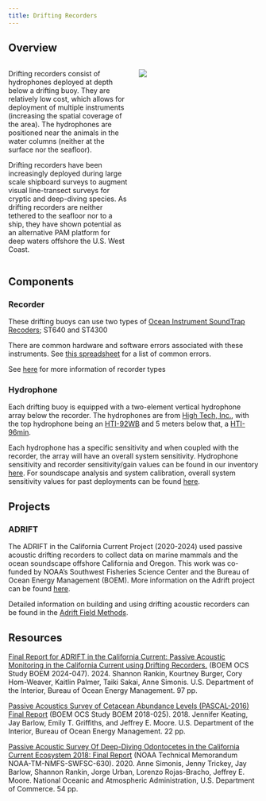 ```yaml
---
title: Drifting Recorders
---
```


## Overview

::::: columns
::: {.column width="50%"}
Drifting recorders consist of hydrophones deployed at depth below a drifting buoy. They are relatively low cost, which allows for deployment of multiple instruments (increasing the spatial coverage of the area). The hydrophones are positioned near the animals in the water columns (neither at the surface nor the seafloor).

Drifting recorders have been increasingly deployed during large scale shipboard surveys to augment visual line-transect surveys for cryptic and deep-diving species. As drifting recorders are neither tethered to the seafloor nor to a ship, they have shown potential as an alternative PAM platform for deep waters offshore the U.S. West Coast.
:::

::: {.column width="50%"}
![](images/DriftingAcousticBuoyDiagram.jpg)
:::
:::::

## Components

### Recorder

These drifting buoys can use two types of [Ocean Instrument SoundTrap Recoders](https://www.oceaninstruments.co.nz/); ST640 and ST4300

There are common hardware and software errors associated with these instruments. See [this spreadsheet](https://docs.google.com/spreadsheets/d/1HYPw2-IsgiTonLoSUGJ00FHVmN4wSoPqCmpd0fQESbk/edit?gid=0#gid=0) for a list of common errors.

See [here](https://sael-swfsc.github.io/adrift-field-methods/content/Hardware-Subsurface.html#recorder) for more information of recorder types

### Hydrophone

Each drifting buoy is equipped with a two-element vertical hydrophone array below the recorder. The hydrophones are from [High Tech, Inc.](https://www.hightechincusa.com/products/hydrophones/), with the top hydrophone being an [HTI-92WB](https://www.hightechincusa.com/products/hydrophones/hti92wb.html) and 5 meters below that, a [HTI-96min](https://www.hightechincusa.com/products/hydrophones/marinemammal.html).

Each hydrophone has a specific sensitivity and when coupled with the recorder, the array will have an overall system sensitivity. Hydrophone sensitivity and recorder sensitivity/gain values can be found in our inventory [here](https://docs.google.com/spreadsheets/d/12u6cwwbuM7BfPt2GKjMXEOwr9yeK0_ztD04aNVYoFIk/edit?gid=395300949#gid=395300949). For soundscape analysis and system calibration, overall system sensitivity values for past deployments can be found [here](https://docs.google.com/spreadsheets/d/10bxlwfVOe1LFfj69B_YddxcA0V14m7codYwgD2YncFk/edit?gid=42687545#gid=42687545).

## Projects

### ADRIFT

The ADRIFT in the California Current Project (2020-2024) used passive acoustic drifting recorders to collect data on marine mammals and the ocean soundscape offshore California and Oregon. This work was co-funded by NOAA's Southwest Fisheries Science Center and the Bureau of Ocean Energy Management (BOEM). More information on the Adrift project can be found [here](https://sael-swfsc.github.io/Adrift/).

Detailed information on building and using drifting acoustic recorders can be found in the [Adrift Field Methods](https://sael-swfsc.github.io/adrift-field-methods/).

## Resources

[Final Report for ADRIFT in the California Current: Passive Acoustic Monitoring in the California Current using Drifting Recorders.](https://github.com/SAEL-SWFSC/Adrift/blob/main/manuscript/Report_ADRIFT.Rankin_G14M20PG00013.pdf) (BOEM OCS Study BOEM 2024-047). 2024. Shannon Rankin, Kourtney Burger, Cory Hom-Weaver, Kaitlin Palmer, Taiki Sakai, Anne Simonis. U.S. Department of the Interior, Bureau of Ocean Energy Management. 97 pp.

[Passive Acoustics Survey of Cetacean Abundance Levels (PASCAL-2016) Final Report](https://www.boem.gov/sites/default/files/environmental-stewardship/Environmental-Studies/Pacific-Region/Studies/BOEM-2018-025.pdf) (BOEM OCS Study BOEM 2018-025). 2018. Jennifer Keating, Jay Barlow, Emily T. Griffiths, and Jeffrey E. Moore. U.S. Department of the Interior, Bureau of Ocean Energy Management. 22 pp.

[Passive Acoustic Survey Of Deep-Diving Odontocetes in the California Current Ecosystem 2018: Final Report](https://doi.org/10.25923/W5XX-JZ73) (NOAA Technical Memorandum NOAA-TM-NMFS-SWFSC-630). 2020. Anne Simonis, Jenny Trickey, Jay Barlow, Shannon Rankin, Jorge Urban, Lorenzo Rojas-Bracho, Jeffrey E. Moore. National Oceanic and Atmospheric Administration, U.S. Department of Commerce. 54 pp.
